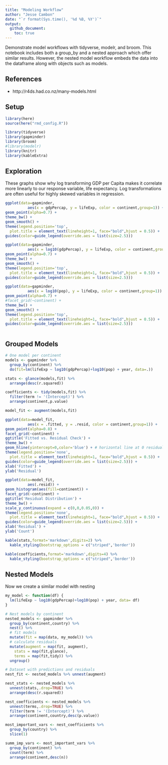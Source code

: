 ```yaml
---
title: "Modeling Workflow"
author: "Jesse Cambon"
date: "`r format(Sys.time(), '%d %B, %Y')`"
output:
  github_document:
    toc: true
---
```


Demonstrate model workflows with tidyverse, modelr, and broom. This notebook includes both a group_by and a nested approach which offer similar results. However, the nested model workflow embeds the data into the dataframe along with objects such as models. 

## References
* http://r4ds.had.co.nz/many-models.html 

## Setup

```r
library(here)
source(here("rmd_config.R"))
```

```r
library(tidyverse)
library(gapminder)
library(broom)
#library(modelr)
library(knitr)
library(kableExtra)
```

## Exploration

These graphs show why log transforming GDP per Capita makes it correlate more linearly to our response variable, life expectancy. Log transformations are often useful for highly skewed variables in regression.

```r
ggplot(data=gapminder,
          aes(x = gdpPercap, y = lifeExp, color = continent,group=1)) +
geom_point(alpha=0.7) +
theme_bw() +
geom_smooth() +
theme(legend.position='top',
  plot.title = element_text(lineheight=1, face="bold",hjust = 0.5)) + 
guides(color=guide_legend(override.aes = list(size=2.5))) 

ggplot(data=gapminder,
          aes(x = log10(gdpPercap), y = lifeExp, color = continent,group=1)) +
geom_point(alpha=0.7) +
theme_bw() +
geom_smooth() +
theme(legend.position='top',
  plot.title = element_text(lineheight=1, face="bold",hjust = 0.5)) + 
guides(color=guide_legend(override.aes = list(size=2.5))) 

ggplot(data=gapminder,
          aes(x = log10(pop), y = lifeExp, color = continent,group=1)) +
geom_point(alpha=0.7) +
#facet_grid(~continent) +
theme_bw() +
geom_smooth() +
theme(legend.position='top',
  plot.title = element_text(lineheight=1, face="bold",hjust = 0.5)) + 
guides(color=guide_legend(override.aes = list(size=2.5))) 



```

## Grouped Models

```r

# One model per continent
models <- gapminder %>%
  group_by(continent) %>%
  do(fit=lm(lifeExp ~ log10(gdpPercap)+log10(pop) + year, data=.)) 

stats <- glance(models,fit) %>%
  arrange(desc(r.squared))

coefficients <- tidy(models,fit) %>%
  filter(term != '(Intercept)') %>%
  arrange(continent,p.value)

model_fit <- augment(models,fit)
```


```r
ggplot(data=model_fit,
          aes(x = .fitted, y = .resid, color = continent,group=1)) +
geom_point(alpha=0.8) +
facet_grid(~continent) +
ggtitle('Fitted vs. Residual Check') +
theme_bw() +
geom_hline(yintercept=0,color='blue') + # horizontal line at 0 residual
theme(legend.position='none',
  plot.title = element_text(lineheight=1, face="bold",hjust = 0.5)) + 
guides(color=guide_legend(override.aes = list(size=2.5))) +
xlab('Fitted') +
ylab('Residual')

ggplot(data=model_fit,
          aes(.resid)) +
geom_histogram(aes(fill=continent)) +
facet_grid(~continent) +
ggtitle('Residual Distribution') +
theme_bw() +
scale_y_continuous(expand = c(0,0,0.05,0)) + 
theme(legend.position='none',
  plot.title = element_text(lineheight=1, face="bold",hjust = 0.5)) + 
guides(color=guide_legend(override.aes = list(size=2.5))) +
xlab('Residual') +
ylab('Count')
```

```r
kable(stats,format='markdown',digits=2) %>%
  kable_styling(bootstrap_options = c("striped",'border'))

kable(coefficients,format='markdown',digits=4) %>%
  kable_styling(bootstrap_options = c("striped",'border'))
```

## Nested Models

Now we create a similar model with nesting

```r
my_model <- function(df) {
  lm(lifeExp ~ log10(gdpPercap)+log10(pop) + year, data= df)
}

# Nest models by continent 
nested_models <- gapminder %>% 
  group_by(continent,country) %>% 
  nest() %>%
  # fit models
  mutate(fit = map(data, my_model)) %>%
  # calculate residuals
  mutate(augment = map(fit, augment),
    stats = map(fit,glance),
    terms = map(fit,tidy)) %>%
  ungroup()

# Dataset with predictions and residuals
nest_fit <- nested_models %>% unnest(augment)

nest_stats <- nested_models %>%
  unnest(stats,.drop=TRUE) %>%
  arrange(desc(r.squared)) 

nest_coefficients <- nested_models %>%
  unnest(terms,.drop=TRUE) %>%
  filter(term != '(Intercept)') %>%
  arrange(continent,country,desc(p.value))

most_important_vars <- nest_coefficients %>%
  group_by(country) %>% 
  slice(1)

summ_imp_vars <- most_important_vars %>%
  group_by(continent) %>%
  count(term) %>%
  arrange(continent,desc(n))
```


